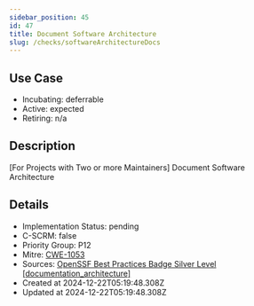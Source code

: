 ```yaml
---
sidebar_position: 45
id: 47
title: Document Software Architecture
slug: /checks/softwareArchitectureDocs
---
```


## Use Case
<!-- LEVELS:START -->
- Incubating: deferrable
- Active: expected
- Retiring: n/a
<!-- LEVELS:END -->

<!-- DESCRIPTION:START -->
## Description
[For Projects with Two or more Maintainers] Document Software Architecture
<!-- DESCRIPTION:END -->

<!-- DETAILS:START -->
## Details
- Implementation Status: pending
- C-SCRM: false
- Priority Group: P12
- Mitre: [CWE-1053](https://cwe.mitre.org/data/definitions/1053.html)
- Sources: [OpenSSF Best Practices Badge Silver Level [documentation_architecture]](https://www.bestpractices.dev/en/criteria?details=true&rationale=true#1.documentation_architecture)
- Created at 2024-12-22T05:19:48.308Z
- Updated at 2024-12-22T05:19:48.308Z
<!-- DETAILS:END -->
